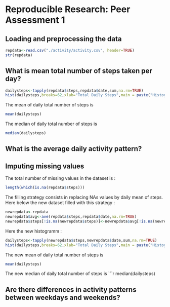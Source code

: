 # Reproducible Research: Peer Assessment 1


## Loading and preprocessing the data
```r
repdata<-read.csv("./activity/activity.csv", header=TRUE)
str(repdata)
```


## What is mean total number of steps taken per day?
```r
dailysteps<-tapply(repdata$steps,repdata$date,sum,na.rm=TRUE)
hist(dailysteps,breaks=62,xlab="Total Daily Steps",main = paste("Histogram of Total Daily Steps"),)
```
The mean of daily total number of steps is
```r
mean(dailysteps)
```

The median of daily total number of steps is
```r
median(dailysteps)
```

## What is the average daily activity pattern?



## Imputing missing values
The total number of missing values in the dataset is :
```r
length(which(is.na(repdata$steps)))
```

The filling strategy consists in replacing NAs values by daily mean of steps.
Here below the new dataset filled with this strategy :
```r
newrepdata<-repdata
newrepdata$avg<-ave(repdata$steps,repdata$date,na.rm=TRUE)
newrepdata$steps[!is.na(newrepdata$steps)]<-newrepdata$avg[!is.na(newrepdata$steps)]
```
Here the new histogramm :
```r
dailysteps<-tapply(newrepdata$steps,newrepdata$date,sum,na.rm=TRUE)
hist(dailysteps,breaks=62,xlab="Total Daily Steps",main = paste("Histogram of Total Daily Steps"),)
```
The new mean of daily total number of steps is
```r
mean(dailysteps)
```

The new median of daily total number of steps is
```r
median(dailysteps)

## Are there differences in activity patterns between weekdays and weekends?

